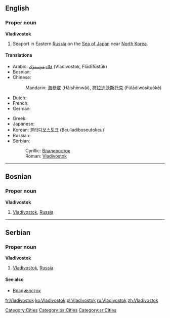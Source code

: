==English==
{{wikipedia}}
===Proper noun===
'''Vladivostok'''
# Seaport in Eastern [[Russia]] on the [[Sea of Japan]] near [[North Korea]].

====Translations====
{{top}}
* Arabic: [[فلاديفوستوك]] (Vladivostok, Flādīfūstūk)
* Bosnian: {{t-|bs|Vladivostok|m}}
* Chinese: 
*: Mandarin: [[海參崴]] (Hǎishēnwǎi), [[符拉迪沃斯托克]] (Fúlādíwòsītuōkè)
* Dutch: {{t-|nl|Vladivostok}}
* French: {{t+|fr|Vladivostok}}
* German: {{t-|de|Wladiwostok}}
{{mid}}
* Greek: {{t|el|Βλαδιβοστόκ|tr=Vladivostók|sc=Grek}}
* Japanese: {{t-|ja|ウラジオストク|tr=Urajiosutoku|sc=Jpan}}
* Korean: [[블라디보스토크]] (Beulladiboseutokeu)
* Russian: {{t+|ru|Владивосток|m|tr=Vladivostók|sc=Cyrl}}
* Serbian:
*: Cyrillic: [[Владивосток#Serbian|Владивосток]] {{m}}
*: Roman: [[Vladivostok#Serbian|Vladivostok]] {{m}}
{{bottom}}

[[Category:Cities]]

----

==Bosnian==
===Proper noun===
'''Vladivostok''' {{m}}
#[[Vladivostok#English|Vladivostok]], [[Russia]]
[[Category:bs:Cities]]

----

==Serbian==
===Proper noun===
'''Vladivostok''' {{m}}
#[[Vladivostok#English|Vladivostok]], [[Russia]]
====See also====
*[[Владивосток#Serbian|Владивосток]]
[[Category:sr:Cities]]

[[fr:Vladivostok]]
[[ko:Vladivostok]]
[[pl:Vladivostok]]
[[ru:Vladivostok]]
[[zh:Vladivostok]]